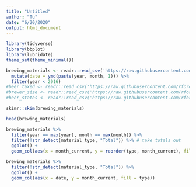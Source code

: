 ```yaml
---
title: "Untitled"
author: "Tu"
date: "6/20/2020"
output: html_document
---
```


```r
library(tidyverse)
library(bbplot)
library(lubridate)
theme_set(theme_minimal())
```

```r
brewing_materials <- readr::read_csv('https://raw.githubusercontent.com/rfordatascience/tidytuesday/master/data/2020/2020-03-31/brewing_materials.csv') %>%
  mutate(date = ymd(paste(year, month, 1))) %>%
  filter(year < 2016)
#beer_taxed <- readr::read_csv('https://raw.githubusercontent.com/rfordatascience/tidytuesday/master/data/2020/2020-03-31/beer_taxed.csv')
#brewer_size <- readr::read_csv('https://raw.githubusercontent.com/rfordatascience/tidytuesday/master/data/2020/2020-03-31/brewer_size.csv')
#beer_states <- readr::read_csv('https://raw.githubusercontent.com/rfordatascience/tidytuesday/master/data/2020/2020-03-31/beer_states.csv')

```

```r
skimr::skim(brewing_materials)
```
```r
head(brewing_materials)
```
```r
brewing_materials %>%
  filter(year == max(year), month == max(month)) %>%
  filter(!str_detect(material_type, "Total")) %>% # take totals out
  ggplot() +
  geom_col(aes(x = month_current, y = reorder(type, month_current), fill = material_type)) # it lookslike we dont need three totals

```

```r
brewing_materials %>%
  filter(!str_detect(material_type, "Total")) %>%
  ggplot() +
  geom_col(aes(x = date, y = month_current, fill = type))
```

